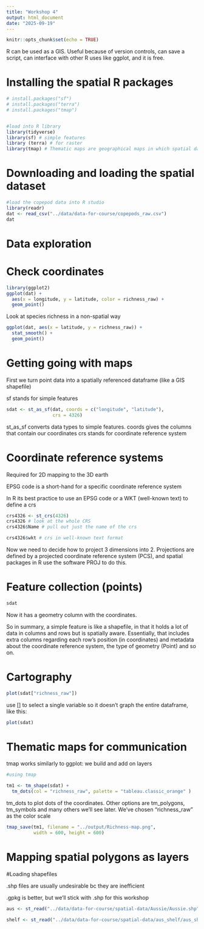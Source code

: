 ```yaml
---
title: "Workshop 4"
output: html_document
date: "2025-09-19"
---
```


```r
knitr::opts_chunk$set(echo = TRUE)
```


R can be used as a GIS. Useful because of version controls, can save a script, can interface with other R uses like ggplot, and it is free.

# Installing the spatial R packages

```r
# install.packages("sf") 
# install.packages("terra")
# install.packages("tmap")


#load into R library
library(tidyverse)
library(sf) # simple features
library (terra) # for raster
library(tmap) # Thematic maps are geographical maps in which spatial data distributions are visualized
```

# Downloading and loading the spatial dataset

```r
#load the copepod data into R studio
library(readr)
dat <- read_csv("../data/data-for-course/copepods_raw.csv")
dat
```

# Data exploration

# Check coordinates

```r
library(ggplot2)
ggplot(dat) + 
  aes(x = longitude, y = latitude, color = richness_raw) +
  geom_point()
```
Look at species richness in a non-spatial way
```r
ggplot(dat, aes(x = latitude, y = richness_raw)) + 
  stat_smooth() + 
  geom_point()
```

# Getting going with maps

First we turn point data into a spatially referenced dataframe (like a GIS shapefile)

sf stands for simple features
```r
sdat <- st_as_sf(dat, coords = c("longitude", "latitude"), 
                 crs = 4326)
```
st_as_sf converts data types to simple features.
coords gives the columns that contain our coordinates
crs stands for coordinate reference system

# Coordinate reference systems

Required for 2D mapping to the 3D earth

EPSG code is a short-hand for a specific coordinate reference system

In R its best practice to use an EPSG code or a WKT (well-known text) to define a crs

```r
crs4326 <- st_crs(4326)
crs4326 # look at the whole CRS
crs4326$Name # pull out just the name of the crs
```
```r
crs4326$wkt # crs in well-known text format
```

Now we need to decide how to project 3 dimensions into 2.
Projections are defined by a projected coordinate reference system (PCS), and spatial packages in R use the software PROJ to do this.

# Feature collection (points)

```r
sdat
```
Now it has a geometry column with the coordinates.

So in summary, a simple feature is like a shapefile, in that it holds a lot of data in columns and rows but is spatially aware. Essentially, that includes extra columns regarding each row's position (in coordinates) and metadata about the coordinate reference system, the type of geometry (Point) and so on.

# Cartography

```r
plot(sdat["richness_raw"])
```
use [] to select a single variable so it doesn't graph the entire dataframe, like this:
```r
plot(sdat)
```

# Thematic maps for communication

tmap works similarly to ggplot: we build and add on layers

```r
#using tmap

tm1 <- tm_shape(sdat) + 
  tm_dots(col = "richness_raw", palette = "tableau.classic_orange" )
```
tm_dots to plot dots of the coordinates. Other options are tm_polygons, tm_symbols and many others we’ll see later.
We’ve chosen "richness_raw" as the color scale

```r
tmap_save(tm1, filename = "../output/Richness-map.png", 
          width = 600, height = 600)
```

# Mapping spatial polygons as layers

#Loading shapefiles

.shp files are usually undesirable bc they are inefficient

.gpkg is better, but we'll stick with .shp for this workshop

```r
aus <- st_read("../data/data-for-course/spatial-data/Aussie/Aussie.shp")
```

```r
shelf <- st_read("../data/data-for-course/spatial-data/aus_shelf/aus_shelf.shp")
```



